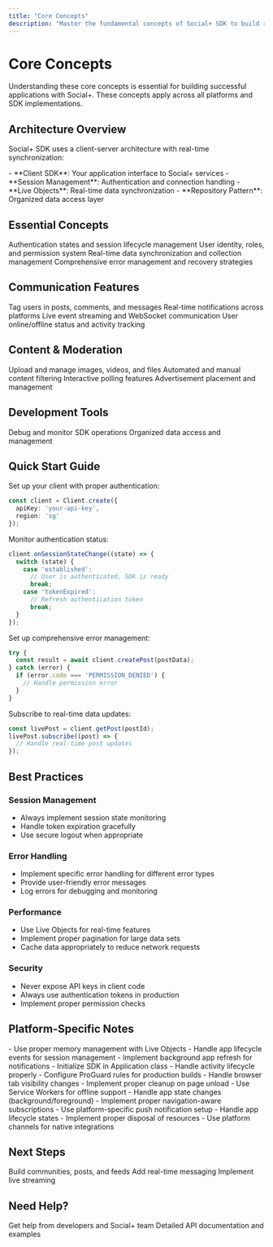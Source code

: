 ```yaml
---
title: "Core Concepts"
description: "Master the fundamental concepts of Social+ SDK to build robust social applications."
---
```


# Core Concepts

Understanding these core concepts is essential for building successful applications with Social+. These concepts apply across all platforms and SDK implementations.

## Architecture Overview

Social+ SDK uses a client-server architecture with real-time synchronization:

<Card title="Key Components" icon="building">
- **Client SDK**: Your application interface to Social+ services
- **Session Management**: Authentication and connection handling  
- **Live Objects**: Real-time data synchronization
- **Repository Pattern**: Organized data access layer
</Card>

## Essential Concepts

<CardGroup cols={2}>
<Card title="Session State" icon="key" href="/social-plus-sdk/core-concepts/session-state">
Authentication states and session lifecycle management
</Card>

<Card title="Users & Permissions" icon="users" href="/social-plus-sdk/core-concepts/user">
User identity, roles, and permission system
</Card>

<Card title="Live Objects" icon="refresh" href="/social-plus-sdk/core-concepts/live-objects-collections">
Real-time data synchronization and collection management
</Card>

<Card title="Error Handling" icon="exclamation-triangle" href="/social-plus-sdk/core-concepts/error-handling">
Comprehensive error management and recovery strategies
</Card>
</CardGroup>

## Communication Features

<CardGroup cols={2}>
<Card title="Mentions" icon="at" href="/social-plus-sdk/core-concepts/mentions">
Tag users in posts, comments, and messages
</Card>

<Card title="Push Notifications" icon="bell" href="/social-plus-sdk/core-concepts/push-notifications">
Real-time notifications across platforms
</Card>

<Card title="Realtime Events" icon="bolt" href="/social-plus-sdk/core-concepts/realtime-events">
Live event streaming and WebSocket communication
</Card>

<Card title="Presence State" icon="circle" href="/social-plus-sdk/core-concepts/presence-state">
User online/offline status and activity tracking
</Card>
</CardGroup>

## Content & Moderation

<CardGroup cols={2}>
<Card title="Files & Media" icon="file" href="/social-plus-sdk/core-concepts/files-images-and-videos">
Upload and manage images, videos, and files
</Card>

<Card title="Content Moderation" icon="shield" href="/social-plus-sdk/core-concepts/content-moderation">
Automated and manual content filtering
</Card>

<Card title="Polls" icon="chart-bar" href="/social-plus-sdk/core-concepts/poll">
Interactive polling features
</Card>

<Card title="Ads Integration" icon="megaphone" href="/social-plus-sdk/core-concepts/ads">
Advertisement placement and management
</Card>
</CardGroup>

## Development Tools

<CardGroup cols={2}>
<Card title="Logging" icon="file-text" href="/social-plus-sdk/core-concepts/logging">
Debug and monitor SDK operations
</Card>

<Card title="Repository Pattern" icon="database" href="/social-plus-sdk/core-concepts/repositories">
Organized data access and management
</Card>
</CardGroup>

## Quick Start Guide

<Steps>
<Step title="Initialize SDK">
Set up your client with proper authentication:

```typescript
const client = Client.create({
  apiKey: 'your-api-key',
  region: 'sg'
});
```
</Step>

<Step title="Handle Session State">
Monitor authentication status:

```typescript
client.onSessionStateChange((state) => {
  switch (state) {
    case 'established':
      // User is authenticated, SDK is ready
      break;
    case 'tokenExpired':
      // Refresh authentication token
      break;
  }
});
```
</Step>

<Step title="Implement Error Handling">
Set up comprehensive error management:

```typescript
try {
  const result = await client.createPost(postData);
} catch (error) {
  if (error.code === 'PERMISSION_DENIED') {
    // Handle permission error
  }
}
```
</Step>

<Step title="Use Live Objects">
Subscribe to real-time data updates:

```typescript
const livePost = client.getPost(postId);
livePost.subscribe((post) => {
  // Handle real-time post updates
});
```
</Step>
</Steps>

## Best Practices

### Session Management
- Always implement session state monitoring
- Handle token expiration gracefully  
- Use secure logout when appropriate

### Error Handling
- Implement specific error handling for different error types
- Provide user-friendly error messages
- Log errors for debugging and monitoring

### Performance
- Use Live Objects for real-time features
- Implement proper pagination for large data sets
- Cache data appropriately to reduce network requests

### Security
- Never expose API keys in client code
- Always use authentication tokens in production
- Implement proper permission checks

## Platform-Specific Notes

<Tabs>
<Tab title="iOS">
- Use proper memory management with Live Objects
- Handle app lifecycle events for session management
- Implement background app refresh for notifications
</Tab>

<Tab title="Android">
- Initialize SDK in Application class
- Handle activity lifecycle properly
- Configure ProGuard rules for production builds
</Tab>

<Tab title="Web">
- Handle browser tab visibility changes
- Implement proper cleanup on page unload
- Use Service Workers for offline support
</Tab>

<Tab title="React Native">
- Handle app state changes (background/foreground)
- Implement proper navigation-aware subscriptions
- Use platform-specific push notification setup
</Tab>

<Tab title="Flutter">
- Handle app lifecycle states
- Implement proper disposal of resources
- Use platform channels for native integrations
</Tab>
</Tabs>

## Next Steps

<CardGroup cols={3}>
<Card title="Social Features" icon="users" href="/social-plus-sdk/social">
Build communities, posts, and feeds
</Card>

<Card title="Chat Features" icon="comments" href="/social-plus-sdk/chat">  
Add real-time messaging
</Card>

<Card title="Live Video" icon="video" href="/social-plus-sdk/video">
Implement live streaming
</Card>
</CardGroup>

## Need Help?

<CardGroup cols={2}>
<Card title="Community Forum" icon="comments" href="https://community.social.plus">
Get help from developers and Social+ team
</Card>

<Card title="API Reference" icon="book" href="/api-reference">
Detailed API documentation and examples
</Card>
</CardGroup>
